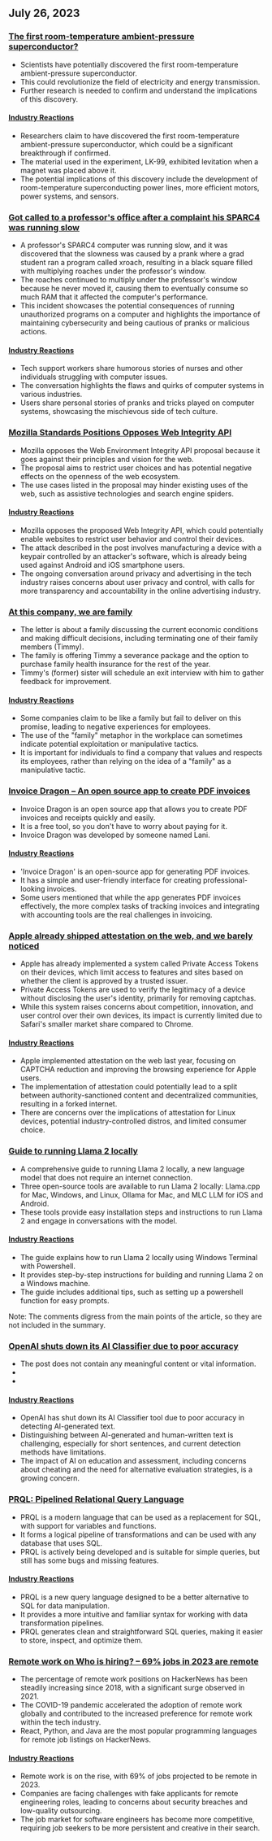 

<CallToAction />

<Steps>

## July 26, 2023

### [The first room-temperature ambient-pressure superconductor?](https://arxiv.org/abs/2307.12008)

- Scientists have potentially discovered the first room-temperature ambient-pressure superconductor.
- This could revolutionize the field of electricity and energy transmission.
- Further research is needed to confirm and understand the implications of this discovery.

#### [Industry Reactions](http://news.ycombinator.com/item?id=36864624)

- Researchers claim to have discovered the first room-temperature ambient-pressure superconductor, which could be a significant breakthrough if confirmed.
- The material used in the experiment, LK-99, exhibited levitation when a magnet was placed above it.
- The potential implications of this discovery include the development of room-temperature superconducting power lines, more efficient motors, power systems, and sensors.

### [Got called to a professor's office after a complaint his SPARC4 was running slow](https://infosec.exchange/@paco/110772422266480371)

- A professor's SPARC4 computer was running slow, and it was discovered that the slowness was caused by a prank where a grad student ran a program called xroach, resulting in a black square filled with multiplying roaches under the professor's window.
- The roaches continued to multiply under the professor's window because he never moved it, causing them to eventually consume so much RAM that it affected the computer's performance.
- This incident showcases the potential consequences of running unauthorized programs on a computer and highlights the importance of maintaining cybersecurity and being cautious of pranks or malicious actions.

#### [Industry Reactions](http://news.ycombinator.com/item?id=36857314)

- Tech support workers share humorous stories of nurses and other individuals struggling with computer issues.
- The conversation highlights the flaws and quirks of computer systems in various industries.
- Users share personal stories of pranks and tricks played on computer systems, showcasing the mischievous side of tech culture.

### [Mozilla Standards Positions Opposes Web Integrity API](https://github.com/mozilla/standards-positions/issues/852)

- Mozilla opposes the Web Environment Integrity API proposal because it goes against their principles and vision for the web.
- The proposal aims to restrict user choices and has potential negative effects on the openness of the web ecosystem.
- The use cases listed in the proposal may hinder existing uses of the web, such as assistive technologies and search engine spiders.

#### [Industry Reactions](http://news.ycombinator.com/item?id=36857032)

- Mozilla opposes the proposed Web Integrity API, which could potentially enable websites to restrict user behavior and control their devices.
- The attack described in the post involves manufacturing a device with a keypair controlled by an attacker's software, which is already being used against Android and iOS smartphone users.
- The ongoing conversation around privacy and advertising in the tech industry raises concerns about user privacy and control, with calls for more transparency and accountability in the online advertising industry.

### [At this company, we are family](https://pboyd.io/posts/at-company-we-are-family/)

- The letter is about a family discussing the current economic conditions and making difficult decisions, including terminating one of their family members (Timmy).
- The family is offering Timmy a severance package and the option to purchase family health insurance for the rest of the year.
- Timmy's (former) sister will schedule an exit interview with him to gather feedback for improvement.

#### [Industry Reactions](http://news.ycombinator.com/item?id=36864476)

- Some companies claim to be like a family but fail to deliver on this promise, leading to negative experiences for employees.
- The use of the "family" metaphor in the workplace can sometimes indicate potential exploitation or manipulative tactics.
- It is important for individuals to find a company that values and respects its employees, rather than relying on the idea of a "family" as a manipulative tactic.

### [Invoice Dragon – An open source app to create PDF invoices](https://invoicedragon.com/)

- Invoice Dragon is an open source app that allows you to create PDF invoices and receipts quickly and easily.
- It is a free tool, so you don't have to worry about paying for it.
- Invoice Dragon was developed by someone named Lani.

#### [Industry Reactions](http://news.ycombinator.com/item?id=36860898)

- 'Invoice Dragon' is an open-source app for generating PDF invoices.
- It has a simple and user-friendly interface for creating professional-looking invoices.
- Some users mentioned that while the app generates PDF invoices effectively, the more complex tasks of tracking invoices and integrating with accounting tools are the real challenges in invoicing.

### [Apple already shipped attestation on the web, and we barely noticed](https://httptoolkit.com/blog/apple-private-access-tokens-attestation/)

- Apple has already implemented a system called Private Access Tokens on their devices, which limit access to features and sites based on whether the client is approved by a trusted issuer.
- Private Access Tokens are used to verify the legitimacy of a device without disclosing the user's identity, primarily for removing captchas.
- While this system raises concerns about competition, innovation, and user control over their own devices, its impact is currently limited due to Safari's smaller market share compared to Chrome.

#### [Industry Reactions](http://news.ycombinator.com/item?id=36862494)

- Apple implemented attestation on the web last year, focusing on CAPTCHA reduction and improving the browsing experience for Apple users.
- The implementation of attestation could potentially lead to a split between authority-sanctioned content and decentralized communities, resulting in a forked internet.
- There are concerns over the implications of attestation for Linux devices, potential industry-controlled distros, and limited consumer choice.

### [Guide to running Llama 2 locally](https://replicate.com/blog/run-llama-locally)

- A comprehensive guide to running Llama 2 locally, a new language model that does not require an internet connection.
- Three open-source tools are available to run Llama 2 locally: Llama.cpp for Mac, Windows, and Linux, Ollama for Mac, and MLC LLM for iOS and Android.
- These tools provide easy installation steps and instructions to run Llama 2 and engage in conversations with the model.

#### [Industry Reactions](http://news.ycombinator.com/item?id=36865495)

- The guide explains how to run Llama 2 locally using Windows Terminal with Powershell.
- It provides step-by-step instructions for building and running Llama 2 on a Windows machine.
- The guide includes additional tips, such as setting up a powershell function for easy prompts.

Note: The comments digress from the main points of the article, so they are not included in the summary.

### [OpenAI shuts down its AI Classifier due to poor accuracy](https://decrypt.co/149826/openai-quietly-shutters-its-ai-detection-tool)

- The post does not contain any meaningful content or vital information.
-
-

#### [Industry Reactions](http://news.ycombinator.com/item?id=36862850)

- OpenAI has shut down its AI Classifier tool due to poor accuracy in detecting AI-generated text.
- Distinguishing between AI-generated and human-written text is challenging, especially for short sentences, and current detection methods have limitations.
- The impact of AI on education and assessment, including concerns about cheating and the need for alternative evaluation strategies, is a growing concern.

### [PRQL: Pipelined Relational Query Language](https://github.com/PRQL/prql)

- PRQL is a modern language that can be used as a replacement for SQL, with support for variables and functions.
- It forms a logical pipeline of transformations and can be used with any database that uses SQL.
- PRQL is actively being developed and is suitable for simple queries, but still has some bugs and missing features.

#### [Industry Reactions](http://news.ycombinator.com/item?id=36866861)

- PRQL is a new query language designed to be a better alternative to SQL for data manipulation.
- It provides a more intuitive and familiar syntax for working with data transformation pipelines.
- PRQL generates clean and straightforward SQL queries, making it easier to store, inspect, and optimize them.

### [Remote work on Who is hiring? – 69% jobs in 2023 are remote](https://blog.spatial.chat/tracking-hackernews-shifting-preferences-for-remote-jobs-over-5-years/)

- The percentage of remote work positions on HackerNews has been steadily increasing since 2018, with a significant surge observed in 2021.
- The COVID-19 pandemic accelerated the adoption of remote work globally and contributed to the increased preference for remote work within the tech industry.
- React, Python, and Java are the most popular programming languages for remote job listings on HackerNews.

#### [Industry Reactions](http://news.ycombinator.com/item?id=36863280)

- Remote work is on the rise, with 69% of jobs projected to be remote in 2023.
- Companies are facing challenges with fake applicants for remote engineering roles, leading to concerns about security breaches and low-quality outsourcing.
- The job market for software engineers has become more competitive, requiring job seekers to be more persistent and creative in their search.

</Steps>
